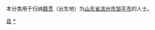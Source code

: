 {{Catnav|頁面分類|各種主題的頁面分類|依中国各省来作的分类|各地中国人|山东人|滨州人}}
{{Catnav|頁面分類|人物|各國人物|中国人|各地中国人|山东人|滨州人}}

本分类用于归纳[[籍贯|籍贯]]（出生地）为[[山东省|山东省]][[滨州市|滨州市]][[邹平市|邹平市]]的人士。

[[Category:滨州人|县]]
[[Category:邹平市|*]]